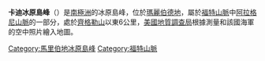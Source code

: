 {{Coord|77|13|S|142|51|W|source:GNIS|display=title}}

'''卡迪冰原島峰'''（{{lang-en|Cady Nunatak}}）是[[南極洲|南極洲]]的冰原島峰，位於[[瑪麗伯德地|瑪麗伯德地]]，屬於[[福特山脈|福特山脈]]中[[阿拉格尼山脈|阿拉格尼山脈]]的一部分，處於[[齊格勒山|齊格勒山]]以東6公里，[[美國地質調查局|美國地質調查局]]根據測量和該國海軍的空中照片繪入地圖。

{{DEFAULTSORT:Cady Nunatak}}
[[Category:馬里伯地冰原島峰|Category:馬里伯地冰原島峰]]
[[Category:福特山脈|Category:福特山脈]]


{{MarieByrdLand-geo-stub}}
